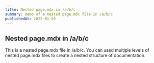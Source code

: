 ```yaml
---
title: Nested page.mdx in /a/b/c
summary: Demo of a nested page.mdx file in /a/b/c
publishedAt: 2025-01-20
---
```


## Nested page.mdx in /a/b/c
This is a nested page.mdx file in /a/b/c. You can used multiple levels of nested page.mdx files to create a nested structure of documentation.